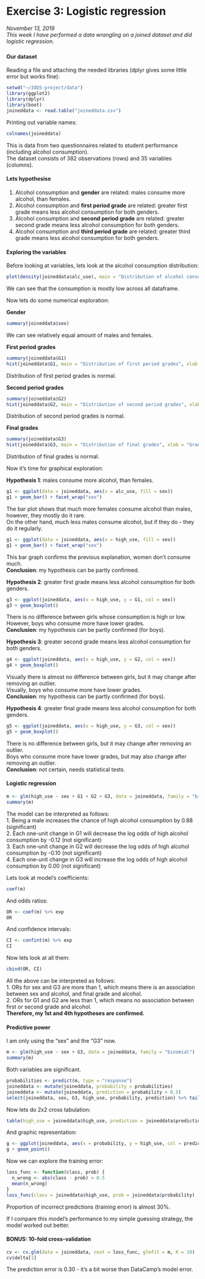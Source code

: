 # Exercise 3: Logistic regression

*November 13, 2019*  
*This week I have performed a data wrangling on a joined dataset and did logistic regression.*  

### {.tabset}

#### **Our dataset**  

Reading a file and attaching the needed libraries (dplyr gives some little error but works fine):  
```r
setwd("~/IODS-project/data")
library(ggplot2)
library(dplyr)
library(boot)
joineddata <- read.table("joineddata.csv")
```
Printing out variable names:
```r
colnames(joineddata)
```
This is data from two questionnaires related to student performance (including alcohol consumption).  
The dataset consists of 382 observations (rows) and 35 variables (columns).  

#### **Lets hypothesise**  

1. Alcohol consumption and **gender** are related: males consume more alcohol, than females.
2. Alcohol consumption and **first period grade** are related: greater first grade means less alcohol consumption for both genders.
3. Alcohol consumption and **second period grade** are related: greater second grade means less alcohol consumption for both genders.
4. Alcohol consumption and **third period grade** are related: greater third grade means less alcohol consumption for both genders.  

#### **Exploring the variables**  

Before looking at variables, lets look at the alcohol consumption distribution:  
```r
plot(density(joineddata$alc_use), main = "Distribution of alcohol consumption")
```  

We can see that the consumption is mostly low across all dataframe.

Now lets do some numerical exploration:  

**Gender**
```r
summary(joineddata$sex)
``` 

We can see relatively equal amount of males and females.  

**First period grades**
```r
summary(joineddata$G1)
hist(joineddata$G1, main = "Distribution of first period grades", xlab = "Grade")
``` 

Distribution of first period grades is normal.  

**Second period grades**
```r
summary(joineddata$G2)
hist(joineddata$G2, main = "Distribution of second period grades", xlab = "Grade")
``` 

Distribution of second period grades is normal.  

**Final grades**
```r
summary(joineddata$G3)
hist(joineddata$G3, main = "Distribution of final grades", xlab = "Grade")
``` 

Distribution of final grades is normal.  

Now it's time for graphical exploration:  

**Hypothesis 1**: males consume more alcohol, than females.    
```r
g1 <- ggplot(data = joineddata, aes(x = alc_use, fill = sex))
g1 + geom_bar() + facet_wrap("sex")
``` 

The bar plot shows that much more females consume alcohol than males, however, they mostly do it rare.  
On the other hand, much less males consume alcohol, but if they do - they do it regularly.  
```r
g1 <- ggplot(data = joineddata, aes(x = high_use, fill = sex))
g1 + geom_bar() + facet_wrap("sex")
``` 

This bar graph confirms the previous explanation, women don't consume much.  
**Conclusion**: my hypothesis can be partly confirmed.  

**Hypothesis 2**: greater first grade means less alcohol consumption for both genders.  
```r
g3 <- ggplot(joineddata, aes(x = high_use, y = G1, col = sex))
g3 + geom_boxplot() 
``` 

There is no difference between girls whose consumption is high or low.  
However, boys who consume more have lower grades.  
**Conclusion**: my hypothesis can be partly confirmed (for boys).  

**Hypothesis 3**: greater second grade means less alcohol consumption for both genders.  
```r
g4 <- ggplot(joineddata, aes(x = high_use, y = G2, col = sex))
g4 + geom_boxplot() 
``` 

Visually there is almost no difference between girls, but it may change after removing an outlier.  
Visually, boys who consume more have lower grades.  
**Conclusion**: my hypothesis can be partly confirmed (for boys).  

**Hypothesis 4**: greater final grade means less alcohol consumption for both genders.  
```r
g5 <- ggplot(joineddata, aes(x = high_use, y = G3, col = sex))
g5 + geom_boxplot() 
``` 

There is no difference between girls, but it may change after removing an outlier.  
Boys who consume more have lower grades, but may also change after removing an outlier.  
**Conclusion**: not certain, needs statistical tests. 

#### **Logistic regression**  

```r
m <- glm(high_use ~ sex + G1 + G2 + G3, data = joineddata, family = "binomial")
summary(m)
```

The model can be interpreted as follows:  
1. Being a male increases the chance of high alcohol consumption by 0.88 (significant)  
2. Each one-unit change in G1 will decrease the log odds of high alcohol consumption by -0.12 (not significant)  
3. Each one-unit change in G2 will decrease the log odds of high alcohol consumption by -0.10 (not significant)  
4. Each one-unit change in G3 will increase the log odds of high alcohol consumption by 0.00 (not significant)  

Lets look at model's coefficients:
```r
coef(m)
```

And odds ratios:
```r
OR <- coef(m) %>% exp
OR
```

And confidence intervals:
```r
CI <- confint(m) %>% exp
CI
```

Now lets look at all them:
```r
cbind(OR, CI)
```

All the above can be interpreted as follows:  
1. ORs for sex and G3 are more than 1, which means there is an association between sex and alcohol, and final grade and alcohol.  
2. ORs for G1 and G2 are less than 1, which means no association between first or second grade and alcohol.  
**Therefore, my 1st and 4th hypotheses are confirmed.**  

#### **Predictive power**  

I am only using the "sex" and the "G3" now.  
```r
m <- glm(high_use ~ sex + G3, data = joineddata, family = "binomial")
summary(m)
```

Both variables are significant.  

```r
probabilities <- predict(m, type = "response")
joineddata <- mutate(joineddata, probability = probabilities)
joineddata <- mutate(joineddata, prediction = probability > 0.5)
select(joineddata, sex, G3, high_use, probability, prediction) %>% tail(10)
```

Now lets do 2x2 cross tabulation:
```r
table(high_use = joineddata$high_use, prediction = joineddata$prediction)
```

And graphic representation:
```r
g <- ggplot(joineddata, aes(x = probability, y = high_use, col = prediction))
g + geom_point()
```

Now we can explore the training error:
```r
loss_func <- function(class, prob) {
  n_wrong <- abs(class - prob) > 0.5
  mean(n_wrong)
}
loss_func(class = joineddata$high_use, prob = joineddata$probability)
```

Proportion of incorrect predictions (training error) is almost 30%.  

If I compare this model's performance to my simple guessing strategy, the model worked out better.  

#### **BONUS: 10-fold cross-validation** 

```r
cv <- cv.glm(data = joineddata, cost = loss_func, glmfit = m, K = 10)
cv$delta[1]
```

The prediction error is 0.30 - it's a bit worse than DataCamp's model error.
